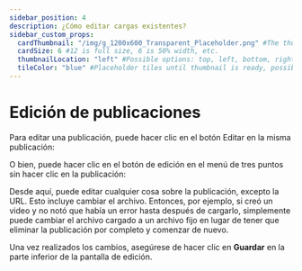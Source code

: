 ---
sidebar_position: 4
description: ¿Cómo editar cargas existentes?
sidebar_custom_props:
  cardThumbnail: "/img/g_1200x600_Transparent_Placeholder.png" #The thumbnail on the category card.
  cardSize: 6 #12 is full size, 6 is 50% width, etc.
  thumbnailLocation: "left" #Possible options: top, left, bottom, right, none
  tileColor: "blue" #Placeholder tiles until thumbnail is ready, possible options: blue, cream, darkpurple, lightpurple, mauve, orange, pink, none
---

# Edición de publicaciones

Para editar una publicación, puede hacer clic en el botón Editar en la misma publicación:

O bien, puede hacer clic en el botón de edición en el menú de tres puntos sin hacer clic en la publicación:

Desde aquí, puede editar cualquier cosa sobre la publicación, excepto la URL. Esto incluye cambiar el archivo. Entonces, por ejemplo, si creó un video y no notó que había un error hasta después de cargarlo, simplemente puede cambiar el archivo cargado a un archivo fijo en lugar de tener que eliminar la publicación por completo y comenzar de nuevo.

Una vez realizados los cambios, asegúrese de hacer clic en **Guardar** en la parte inferior de la pantalla de edición.